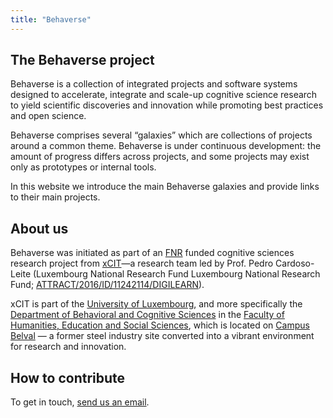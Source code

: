 ```yaml
---
title: "Behaverse"
---
```



## The Behaverse project
Behaverse is a collection of integrated projects and software systems designed to accelerate, integrate and scale-up cognitive science research to yield scientific discoveries and innovation while promoting best practices and open science. 
 
Behaverse comprises several “galaxies” which are collections of projects around a common theme. Behaverse is under continuous development: the amount of progress differs across projects, and some projects may exist only as prototypes or internal tools. 

In this website we introduce the main Behaverse galaxies and provide links to their main projects.
 

## About us
Behaverse was initiated as part of an [FNR](https://www.fnr.lu/) funded cognitive sciences research project from [xCIT](https://xcit.org/)—a research team led by Prof. Pedro Cardoso-Leite (Luxembourg National Research Fund Luxembourg National Research Fund; [ATTRACT/2016/ID/11242114/DIGILEARN](https://www.fnr.lu/research-with-impact-fnr-highlight/attract-fellows-cardoso-leite/)).

xCIT is part of the [University of Luxembourg](https://wwwen.uni.lu/), and more specifically the [Department of Behavioral and Cognitive Sciences](https://humanities.uni.lu/behavioural-cognitive-sciences) in the [Faculty of Humanities, Education and Social Sciences](https://wwwen.uni.lu/fhse), which is located on [Campus Belval](https://www.belval.lu/en) — a former steel industry site converted into a vibrant environment for research and innovation.

## How to contribute
To get in touch, [send us an email](mailto:contact@xcit.org).
